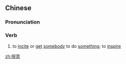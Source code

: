 ==Chinese==
{{zh-forms}}

===Pronunciation===
{{zh-pron
|m=shòuyì
|c=sau6 ji3
|mn=siū-ì
|cat=v
}}

===Verb===
{{zh-verb}}

# to [[incite]] or [[get]] [[somebody]] to do [[something]]; to [[inspire]]

[[zh:授意]]